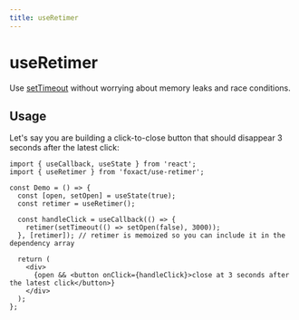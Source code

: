 ```yaml
---
title: useRetimer
---
```


# useRetimer


<ExportMetaInfo />

Use [setTimeout](https://developer.mozilla.org/en-US/docs/Web/API/setTimeout) without worrying about memory leaks and race conditions.

## Usage

Let's say you are building a click-to-close button that should disappear 3 seconds after the latest click:

```tsx
import { useCallback, useState } from 'react';
import { useRetimer } from 'foxact/use-retimer';

const Demo = () => {
  const [open, setOpen] = useState(true);
  const retimer = useRetimer();

  const handleClick = useCallback(() => {
    retimer(setTimeout(() => setOpen(false), 3000));
  }, [retimer]); // retimer is memoized so you can include it in the dependency array

  return (
    <div>
      {open && <button onClick={handleClick}>close at 3 seconds after the latest click</button>}
    </div>
  );
};
```
